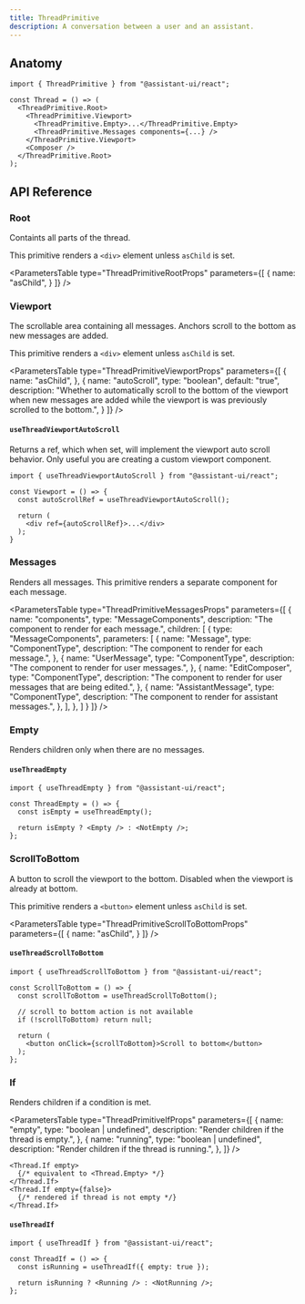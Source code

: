 ```yaml
---
title: ThreadPrimitive
description: A conversation between a user and an assistant.
---
```



## Anatomy

```tsx
import { ThreadPrimitive } from "@assistant-ui/react";

const Thread = () => (
  <ThreadPrimitive.Root>
    <ThreadPrimitive.Viewport>
      <ThreadPrimitive.Empty>...</ThreadPrimitive.Empty>
      <ThreadPrimitive.Messages components={...} />
    </ThreadPrimitive.Viewport>
    <Composer />
  </ThreadPrimitive.Root>
);
```

## API Reference

### Root

Containts all parts of the thread.

This primitive renders a `<div>` element unless `asChild` is set.

<ParametersTable
  type="ThreadPrimitiveRootProps"
  parameters={[
    {
      name: "asChild",
    }
  ]}
/>

### Viewport

The scrollable area containing all messages. Anchors scroll to the bottom as new messages are added.

This primitive renders a `<div>` element unless `asChild` is set.

<ParametersTable
  type="ThreadPrimitiveViewportProps"
  parameters={[ 
    {
      name: "asChild",
    },
    {
      name: "autoScroll",
      type: "boolean",
      default: "true",
      description: "Whether to automatically scroll to the bottom of the viewport when new messages are added while the viewport is was previously scrolled to the bottom.",
    }
  ]}
/>

#### `useThreadViewportAutoScroll`

Returns a ref, which when set, will implement the viewport auto scroll behavior.
Only useful you are creating a custom viewport component.

```tsx
import { useThreadViewportAutoScroll } from "@assistant-ui/react";

const Viewport = () => {
  const autoScrollRef = useThreadViewportAutoScroll();

  return (
    <div ref={autoScrollRef}>...</div>
  );
}
```

### Messages

Renders all messages. This primitive renders a separate component for each message.

<ParametersTable
  type="ThreadPrimitiveMessagesProps"
  parameters={[
    {
      name: "components",
      type: "MessageComponents",
      description: "The component to render for each message.",
      children: [
        {
          type: "MessageComponents",
          parameters: [
            {
              name: "Message",
              type: "ComponentType",
              description: "The component to render for each message.",
            },
            {
              name: "UserMessage",
              type: "ComponentType",
              description: "The component to render for user messages.",
            },
            {
              name: "EditComposer",
              type: "ComponentType",
              description: "The component to render for user messages that are being edited.",
            },
            {
              name: "AssistantMessage",
              type: "ComponentType",
              description: "The component to render for assistant messages.",
            },
          ],
        },
      ]
    }
  ]}
/>

### Empty

Renders children only when there are no messages.

#### `useThreadEmpty`

```tsx
import { useThreadEmpty } from "@assistant-ui/react";

const ThreadEmpty = () => {
  const isEmpty = useThreadEmpty();

  return isEmpty ? <Empty /> : <NotEmpty />;
};
```

### ScrollToBottom

A button to scroll the viewport to the bottom. Disabled when the viewport is already at bottom.

This primitive renders a `<button>` element unless `asChild` is set.

<ParametersTable
  type="ThreadPrimitiveScrollToBottomProps"
  parameters={[
    {
      name: "asChild",
    }
  ]}
/>

#### `useThreadScrollToBottom`

```tsx
import { useThreadScrollToBottom } from "@assistant-ui/react";

const ScrollToBottom = () => {
  const scrollToBottom = useThreadScrollToBottom();

  // scroll to bottom action is not available
  if (!scrollToBottom) return null;

  return (
    <button onClick={scrollToBottom}>Scroll to bottom</button>
  );
};
```

### If

Renders children if a condition is met.

<ParametersTable
  type="ThreadPrimitiveIfProps"
  parameters={[
    {
      name: "empty",
      type: "boolean | undefined",
      description: "Render children if the thread is empty.",
    },
    {
      name: "running",
      type: "boolean | undefined",
      description: "Render children if the thread is running.",
    },
  ]}
/>

```tsx
<Thread.If empty>
  {/* equivalent to <Thread.Empty> */}
</Thread.If>
<Thread.If empty={false}>
  {/* rendered if thread is not empty */}
</Thread.If>
```

#### `useThreadIf`

```tsx
import { useThreadIf } from "@assistant-ui/react";

const ThreadIf = () => {
  const isRunning = useThreadIf({ empty: true });

  return isRunning ? <Running /> : <NotRunning />;
};
```